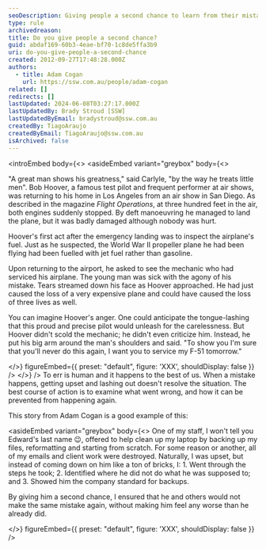 ```yaml
---
seoDescription: Giving people a second chance to learn from their mistakes and grow can be a powerful way to build trust and foster a positive work environment.
type: rule
archivedreason:
title: Do you give people a second chance?
guid: abdaf169-60b3-4eae-bf70-1c8de5ffa3b9
uri: do-you-give-people-a-second-chance
created: 2012-09-27T17:48:28.000Z
authors:
  - title: Adam Cogan
    url: https://ssw.com.au/people/adam-cogan
related: []
redirects: []
lastUpdated: 2024-06-08T03:27:17.000Z
lastUpdatedBy: Brady Stroud [SSW]
lastUpdatedByEmail: bradystroud@ssw.com.au
createdBy: TiagoAraujo
createdByEmail: TiagoAraujo@ssw.com.au
isArchived: false
---
```


<introEmbed
  body={<>
<asideEmbed
  variant="greybox"
  body={<>
    
"A great man shows his greatness," said Carlyle, "by the way he treats little men". Bob Hoover, a famous test pilot and frequent performer at air shows, was returning to his home in Los Angeles from an air show in San Diego. As described in the magazine _Flight Operations_, at three hundred feet in the air, both engines suddenly stopped. By deft manoeuvring he managed to land the plane, but it was badly damaged although nobody was hurt.

Hoover's first act after the emergency landing was to inspect the airplane's fuel. Just as he suspected, the World War II propeller plane he had been flying had been fuelled with jet fuel rather than gasoline.

Upon returning to the airport, he asked to see the mechanic who had serviced his airplane. The young man was sick with the agony of his mistake. Tears streamed down his face as Hoover approached. He had just caused the loss of a very expensive plane and could have caused the loss of three lives as well.

You can imagine Hoover's anger. One could anticipate the tongue-lashing that this proud and precise pilot would unleash for the carelessness. But Hoover didn't scold the mechanic; he didn't even criticize him. Instead, he put his big arm around the man's shoulders and said. "To show you I'm sure that you'll never do this again, I want you to service my F-51 tomorrow."

  </>}
  figureEmbed={{
    preset: "default",
    figure: 'XXX',
    shouldDisplay: false
  }}
/>
  </>}
/>
To err is human and it happens to the best of us. When a mistake happens, getting upset and lashing out doesn't resolve the situation. The best course of action is to examine what went wrong, and how it can be prevented from happening again.

This story from Adam Cogan is a good example of this:

<asideEmbed
  variant="greybox"
  body={<>
    One of my staff, I won't tell you Edward's last name 😉, offered to help clean up my laptop by backing up my files, reformatting and starting from scratch. For some reason or another, all of my emails and client work were destroyed. Naturally, I was upset, but instead of coming down on him like a ton of bricks, I:
1. Went through the steps he took; 2. Identified where he did not do what he was supposed to; and 3. Showed him the company standard for backups.

By giving him a second chance, I ensured that he and others would not make the same mistake again, without making him feel any worse than he already did.

  </>}
  figureEmbed={{
    preset: "default",
    figure: 'XXX',
    shouldDisplay: false
  }}
/>
